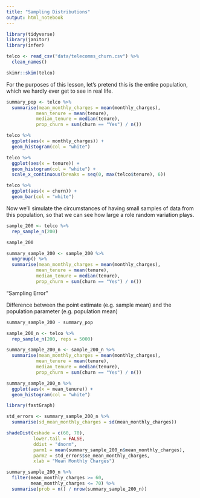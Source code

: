 ```yaml
---
title: "Sampling Distributions"
output: html_notebook
---
```


```r
library(tidyverse)
library(janitor)
library(infer)

telco <- read_csv("data/telecomms_churn.csv") %>% 
  clean_names()
```

```r
skimr::skim(telco)
```


For the purposes of this lesson, let's pretend this is the entire population, which we hardly ever get to see in real life.


```r
summary_pop <- telco %>% 
  summarise(mean_monthly_charges = mean(monthly_charges),
           mean_tenure = mean(tenure),
           median_tenure = median(tenure),
           prop_churn = sum(churn == "Yes") / n())
```

```r
telco %>% 
  ggplot(aes(x = monthly_charges)) +
  geom_histogram(col = "white")
```

```r
telco %>% 
  ggplot(aes(x = tenure)) +
  geom_histogram(col = "white") +
  scale_x_continuous(breaks = seq(0, max(telco$tenure), 6))
```

```r
telco %>% 
  ggplot(aes(x = churn)) +
  geom_bar(col = "white")
```

Now we'll simulate the circumstances of having small samples of data from this population, so that we can see how large a role random variation plays.

```r
sample_200 <- telco %>% 
  rep_sample_n(200)

sample_200
```

```r
summary_sample_200 <- sample_200 %>% 
  ungroup() %>% 
  summarise(mean_monthly_charges = mean(monthly_charges),
           mean_tenure = mean(tenure),
           median_tenure = median(tenure),
           prop_churn = sum(churn == "Yes") / n())
```

"Sampling Error"

Difference between the point estimate (e.g. sample mean) and the population parameter (e.g. population mean)

```r
summary_sample_200 - summary_pop
```

```r
sample_200_n <- telco %>% 
  rep_sample_n(200, reps = 5000)
```

```r
summary_sample_200_n <- sample_200_n %>% 
  summarise(mean_monthly_charges = mean(monthly_charges),
           mean_tenure = mean(tenure),
           median_tenure = median(tenure),
           prop_churn = sum(churn == "Yes") / n())
```

```r
summary_sample_200_n %>% 
  ggplot(aes(x = mean_tenure)) +
  geom_histogram(col = "white")
```

```r
library(fastGraph)

std_errors <- summary_sample_200_n %>% 
  summarise(sd_mean_monthly_charges = sd(mean_monthly_charges))

shadeDist(xshade = c(60, 70),
          lower.tail = FALSE,
          ddist = "dnorm",
          parm1 = mean(summary_sample_200_n$mean_monthly_charges),
          parm2 = std_errors$se_mean_monthly_charges,
          xlab = "Mean Monthly Charges")

summary_sample_200_n %>% 
  filter(mean_monthly_charges >= 60,
         mean_monthly_charges <= 70) %>% 
  summarise(prob = n() / nrow(summary_sample_200_n))
```